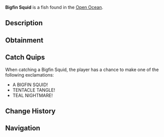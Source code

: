 {{FishInfobox
|image          = Bigfin Squid.png
|rarity         = Mythical
|sea            = Second Sea
|location       = [[Open Ocean]]
|sublocation    = 
|sources        = Fishing Rod
|radar_location = 
|prog_speed     = -72
|xp             = 1400
|weather        = Foggy
|time           = Night
|season         = Autumn
|bait           = Crystal Bananas
|base_weight    = 230
|base_value     = 2700
|weight_range   = 135
|base_chance    = 10
|base_resil     = 8
}}
'''Bigfin Squid''' is a {{Rarity|Mythical}} fish found in the [[Open Ocean]].

== Description ==
{{Description|A unique black squid with absurdly long, thin tentacles and light teal accents.|Bestiary Entry}}

== Obtainment ==
{{Description|It drifts where the fog hides the abyss.|Bestiary Hint}}
{{Fish Availability|
Open Ocean
Open Ocean/Sea Leviathan
|top_rods      = 
Free Spirit Rod\20423.12\89444.24;
Egg Rod\16691.43\78782.34;
Verdant Shear Rod\15883.35\85294.7;
Blazebringer Rod\15639.27\74727.28;
Great Dreamer Rod\15538.05\73524.11;
Frostfire Rod\12950.19\40507.08;
Steady Rod\11038.66\36903.29;
Magma Rod\12904.41\37291.34;
Firefly Rod\13855.01\79957.96;
Long Rod\8461.45\49663.74;
Fungal Rod\8625.74\46499.67;
Trident Rod\13593.74\59571.83;
Seraphic Rod\11399.76\53806.06;
Ethereal Prism Rod\11246.65\53154.11;
No-Life Rod\10879.43\50722.11;
Challenger's Rod\10677.2\49851.45;
Rod Of The Forgotten Fang\10242.37\48280.94;
Rod Of The Exalted One\9996.17\47417.09;
Rod Of The Depths\9573.06\44946.58;
Depthseeker Rod\9466.35\43421.55;
Volcanic Rod\9167.41\42589.37;
Avalanche Rod\9120.69\41735.63;
Zeus Rod\9009.53\41855.9
|recommended   = Free Spirit Rod
}}

== Catch Quips ==
When catching a Bigfin Squid, the player has a chance to make one of the following exclamations:
* A BIGFIN SQUID!
* TENTACLE TANGLE!
* TEAL NIGHTMARE!

== Change History ==
{{Change History|{{subst:Current Version}}}}

== Navigation ==
{{Fish Navbox|Open Ocean}}